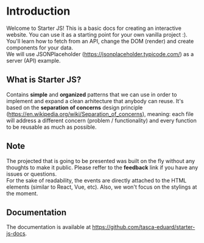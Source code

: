 # Introduction
 
Welcome to Starter JS! This is a basic docs for creating an interactive website. You can use it as a starting point for your own vanilla project :). You'll learn how to fetch from an API, change the DOM (render) and create components for your data.  
We will use JSONPlaceholder (https://jsonplaceholder.typicode.com/) as a server (API) example.

## What is Starter JS? 

Contains **simple** and **organized** patterns that we can use in order to implement and expand a clean arhitecture that anybody can reuse. It's based on the **separation of concerns** design principle (https://en.wikipedia.org/wiki/Separation_of_concerns), meaning: each file will address a different concern (problem / functionality) and every function to be reusable as much as possible.   
   
## Note 
The projected that is going to be presented was built on the fly without any thoughts to make it public. Please reffer to the **feedback** link if you have any issues or questions.  
For the sake of readability, the events are directly attached to the HTML elements (similar to React, Vue, etc).
Also, we won't focus on the stylings at the moment.  

## Documentation  

The documentation is available at https://github.com/tasca-eduard/starter-js-docs.
 